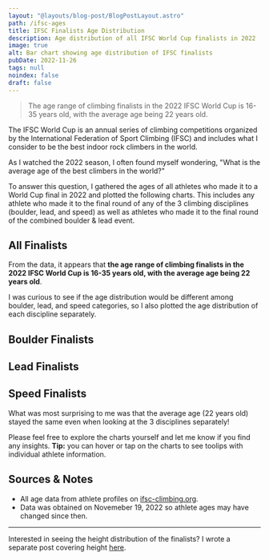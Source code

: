 ```yaml
---
layout: "@layouts/blog-post/BlogPostLayout.astro"
path: /ifsc-ages
title: IFSC Finalists Age Distribution
description: Age distribution of all IFSC World Cup finalists in 2022
image: true
alt: Bar chart showing age distribution of IFSC finalists
pubDate: 2022-11-26
tags: null
noindex: false
draft: false
---
```




> The age range of climbing finalists in the 2022 IFSC World Cup is 16-35
> years old, with the average age being 22 years old.

The IFSC World Cup is an annual series of climbing competitions organized by
the International Federation of Sport Climbing (IFSC) and includes what I
consider to be the best indoor rock climbers in the world.

As I watched the 2022 season, I often found myself wondering, "What is the
average age of the best climbers in the world?"

To answer this question, I gathered the ages of all athletes who made it to a
World Cup final in 2022 and plotted the following charts. This includes any
athlete who made it to the final round of any of the 3 climbing disciplines
(boulder, lead, and speed) as well as athletes who made it to the final round
of the combined boulder & lead event.

## All Finalists

<PlotlyPlot>
  <AllWhite slot="white" />
  <AllDark slot="dark" />
</PlotlyPlot>

From the data, it appears that **the age range of climbing finalists in the
2022 IFSC World Cup is 16-35 years old, with the average age being 22 years
old**.

I was curious to see if the age distribution would be different among boulder,
lead, and speed categories, so I also plotted the age distribution of each
discipline separately.

## Boulder Finalists

<PlotlyPlot>
  <BoulderWhite slot="white" />
  <BoulderDark slot="dark" />
</PlotlyPlot>

## Lead Finalists

<PlotlyPlot>
  <LeadWhite slot="white" />
  <LeadDark slot="dark" />
</PlotlyPlot>

## Speed Finalists

<PlotlyPlot>
  <SpeedWhite slot="white" />
  <SpeedDark slot="dark" />
</PlotlyPlot>

What was most surprising to me was that the average age (22 years old) stayed
the same even when looking at the 3 disciplines separately!

Please feel free to explore the charts yourself and let me know if you find any
insights. **Tip:** you can hover or tap on the charts to see toolips with
individual athlete information.

## Sources & Notes

- All age data from athlete profiles on
  [ifsc-climbing.org](https://ifsc-climbing.org).
- Data was obtained on Novemeber 19, 2022 so athlete ages may have changed
  since then.

<hr />

Interested in seeing the height distribution of the finalists? I wrote a
separate post covering height [here](/ifsc-heights).
